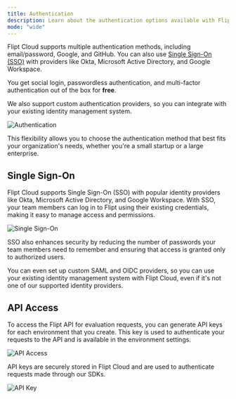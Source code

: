 ```yaml
---
title: Authentication
description: Learn about the authentication options available with Flipt Cloud
mode: "wide"
---
```


Flipt Cloud supports multiple authentication methods, including email/password, Google, and GitHub. You can also use [Single Sign-On (SSO)](#single-sign-on) with providers like Okta, Microsoft Active Directory, and Google Workspace.

You get social login, passwordless authentication, and multi-factor authentication out of the box for **free**.

We also support custom authentication providers, so you can integrate with your existing identity management system.

![Authentication](/images/cloud/features/auth/login.png)

This flexibility allows you to choose the authentication method that best fits your organization's needs, whether you're a small startup or a large enterprise.

## Single Sign-On

Flipt Cloud supports Single Sign-On (SSO) with popular identity providers like Okta, Microsoft Active Directory, and Google Workspace. With SSO, your team members can log in to Flipt using their existing credentials, making it easy to manage access and permissions.

![Single Sign-On](/images/cloud/features/auth/sso.gif)

SSO also enhances security by reducing the number of passwords your team members need to remember and ensuring that access is granted only to authorized users.

You can even set up custom SAML and OIDC providers, so you can use your existing identity management system with Flipt Cloud, even if it's not one of our supported identity providers.

## API Access

To access the Flipt API for evaluation requests, you can generate API keys for each environment that you create. This key is used to authenticate your requests to the API and is available in the environment settings.

![API Access](/images/cloud/features/auth/api-access.png)

API keys are securely stored in Flipt Cloud and are used to authenticate requests made through our SDKs.

![API Key](/images/cloud/features/auth/api-key.png)
